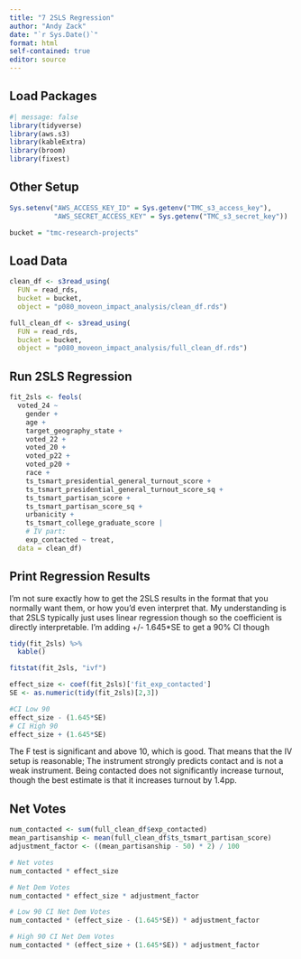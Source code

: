 ```yaml
---
title: "7 2SLS Regression"
author: "Andy Zack"
date: "`r Sys.Date()`"
format: html
self-contained: true
editor: source
---
```


## Load Packages

```r
#| message: false
library(tidyverse)
library(aws.s3)
library(kableExtra)
library(broom)
library(fixest)
```

## Other Setup

```r
Sys.setenv("AWS_ACCESS_KEY_ID" = Sys.getenv("TMC_s3_access_key"),
           "AWS_SECRET_ACCESS_KEY" = Sys.getenv("TMC_s3_secret_key"))

bucket = "tmc-research-projects"
```

## Load Data

```r
clean_df <- s3read_using(
  FUN = read_rds,
  bucket = bucket,
  object = "p080_moveon_impact_analysis/clean_df.rds")

full_clean_df <- s3read_using(
  FUN = read_rds,
  bucket = bucket,
  object = "p080_moveon_impact_analysis/full_clean_df.rds")
```

## Run 2SLS Regression

```r
fit_2sls <- feols(
  voted_24 ~ 
    gender +
    age +
    target_geography_state +
    voted_22 +
    voted_20 +
    voted_p22 +
    voted_p20 +
    race +
    ts_tsmart_presidential_general_turnout_score +
    ts_tsmart_presidential_general_turnout_score_sq +
    ts_tsmart_partisan_score +
    ts_tsmart_partisan_score_sq +
    urbanicity +
    ts_tsmart_college_graduate_score |  
    # IV part: 
    exp_contacted ~ treat,
  data = clean_df)
```

## Print Regression Results

I'm not sure exactly how to get the 2SLS results in the format that you normally want them, or how you'd even interpret that. My understanding is that 2SLS typically just uses linear regression though so the coefficient is directly interpretable. I'm adding +/- 1.645\*SE to get a 90% CI though

```r
tidy(fit_2sls) %>%
  kable()

fitstat(fit_2sls, "ivf")

effect_size <- coef(fit_2sls)['fit_exp_contacted']
SE <- as.numeric(tidy(fit_2sls)[2,3])

#CI Low 90
effect_size - (1.645*SE)
# CI High 90
effect_size + (1.645*SE)
```

The F test is significant and above 10, which is good. That means that the IV setup is reasonable; The instrument strongly predicts contact and is not a weak instrument. Being contacted does not significantly increase turnout, though the best estimate is that it increases turnout by 1.4pp.

## Net Votes

```r
num_contacted <- sum(full_clean_df$exp_contacted)
mean_partisanship <- mean(full_clean_df$ts_tsmart_partisan_score)
adjustment_factor <- ((mean_partisanship - 50) * 2) / 100

# Net votes
num_contacted * effect_size

# Net Dem Votes
num_contacted * effect_size * adjustment_factor

# Low 90 CI Net Dem Votes
num_contacted * (effect_size - (1.645*SE)) * adjustment_factor

# High 90 CI Net Dem Votes
num_contacted * (effect_size + (1.645*SE)) * adjustment_factor

```
